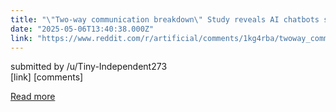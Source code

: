 ```yaml
---
title: "\"Two-way communication breakdown\" Study reveals AI chatbots shouldn't be relied on for health advice"
date: "2025-05-06T13:40:38.000Z"
link: "https://www.reddit.com/r/artificial/comments/1kg4rba/twoway_communication_breakdown_study_reveals_ai/"
---
```


submitted by    /u/Tiny-Independent273  
 [link]   [comments]

[Read more](https://www.reddit.com/r/artificial/comments/1kg4rba/twoway_communication_breakdown_study_reveals_ai/)
